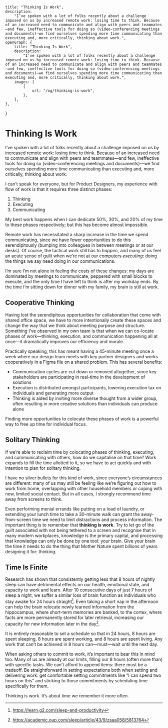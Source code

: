    title: "Thinking Is Work",
    description:
        "I’ve spoken with a lot of folks recently about a challenge imposed on us by increased remote work: losing time to think. Because of an increased need to communicate and align with peers and teammates—and few, ineffective tools for doing so (video-conferencing meetings and documents)—we find ourselves spending more time communicating than executing and, more critically, thinking about work.",
    openGraph: {
        title: "Thinking Is Work",
        description:
            "I’ve spoken with a lot of folks recently about a challenge imposed on us by increased remote work: losing time to think. Because of an increased need to communicate and align with peers and teammates—and few, ineffective tools for doing so (video-conferencing meetings and documents)—we find ourselves spending more time communicating than executing and, more critically, thinking about work.",
        images: [
            {
                url: "/og/thinking-is-work",
            },
        ],
    },
}

# Thinking Is Work

I’ve spoken with a lot of folks recently about a challenge imposed on us by
increased remote work: losing time to think. Because of an increased need to
communicate and align with peers and teammates—and few, ineffective tools for
doing so (video-conferencing meetings and documents)—we find ourselves spending
more time communicating than executing and, more critically, thinking about
work.

I can’t speak for everyone, but for Product Designers, my experience with flow
of work is that it requires three distinct phases:

1. Thinking
2. Executing
3. Communicating

My best work happens when I can dedicate 50%, 30%, and 20% of my time to these
phases respectively; but this has become almost impossible.

Remote work has necessitated a sharp increase in the time we spend
communicating, since we have fewer opportunities to do this serendipitously
(bumping into colleagues in between meetings or at our desks). Of course, the
tactical work still has to _happen_, and many of us feel an acute sense of guilt
when we’re not at our computers _executing_: doing the things we say need doing
in our communications.

I’m sure I’m not alone in feeling the costs of these changes: my days are
dominated by meetings to communicate, peppered with small blocks to execute, and
the only time I have left to think is after my workday ends. By the time I’m
sitting down for dinner with my family, my brain is still at work.

## Cooperative Thinking

Having lost the serendipitous opportunities for collaboration that come with
shared office space, we have to more intentionally create these spaces and
change the way that we think about meeting purpose and structure. Something I’ve
observed in my own team is that when we can co-locate phases of work—thinking,
execution, and communication happening all at once—it dramatically improves our
efficiency and morale.

Practically speaking, this has meant having a 45-minute meeting once a week
where our design team meets with key partner designers and works cooperatively
in a Figma file on a shared problem. This has several benefits:

-   Communication cycles are cut down or removed altogether, since key
    stakeholders are participating in real-time in the development of solutions
-   Execution is distributed amongst participants, lowering execution tax on
    individuals and generating more output
-   Thinking is aided by inviting more diverse thought from a wider group, often
    resulting in more creative solutions than individuals can produce alone

Finding more opportunities to colocate these phases of work is a powerful way to
free up time for individual focus.

## Solitary Thinking

If we’re able to reclaim time by colocating phases of thinking, executing, and
communicating with others, how do we capitalise on that time? Work expands to
fill the time allotted to it, so we have to act quickly and with intention to
plan for solitary thinking.

I have no silver bullets for this kind of work, since everyone’s circumstances
are different: many of us may still be feeling like we’re figuring out how to
work from home, overlapping with other household members or coping with new,
limited social contact. But in all cases, I strongly recommend time away from
screens to think.

Even performing menial errands like putting on a load of laundry, or extending
your lunch time to take a 30-minute walk can grant the away-from-screen time we
need to limit distractions and process information. The important thing is to
remember that **thinking is work.** Try to let go of the guilt associated with
not being tethered to a screen and recognise that in many modern workplaces,
knowledge is the primary capital, and processing that knowledge can only be done
by one tool: your brain. Give your brain the time it needs to do the thing that
Mother Nature spent billions of years designing it for: thinking.

## Time Is Finite

Research has shown that consistently getting less that 8 hours of nightly sleep
can have detrimental effects on our health, emotional state, and capacity to
work and learn. After 10 consecutive days of just 7 hours of sleep a night, we
suffer a similar loss of brain function as individuals who stay awake for 24
hours straight[^1]. Even taking a short nap in the afternoon can help the brain
relocate newly learned information from the hippocampus, where short-term
memories are banked, to the cortex, where facts are more permanently stored for
later retrieval, increasing our capacity for new information later in the
day[^2].

It is entirely reasonable to set a schedule so that in 24 hours, 8 hours are
spent sleeping, 8 hours are spent working, and 8 hours are spent living. Any
work that can’t be achieved in 8 hours can—must—wait until the next day.

When asking others to commit to work, it’s important to bear this in mind too.
Many of us are already at our limits, filling our 8 hours (often more than) with
specific tasks. We can’t afford to append items: there must be a tradeoff. Be
straightforward in setting expectations both when setting and delivering work:
get comfortable setting commitments like “I can spend two hours on this” and
sticking to those commitments by scheduling time specifically for them.

Thinking is work. It’s about time we remember it more often.

[^1]: https://learn.g2.com/sleep-and-productivity
[^2]: https://academic.oup.com/sleep/article/43/9/zsaa058/5813764
